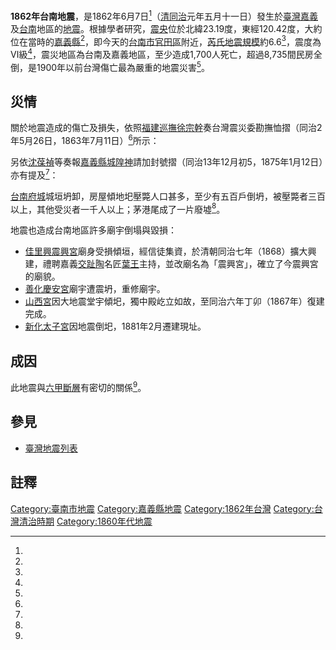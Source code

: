 {{noteTA
|G1= Earthquake
}}
{{Infobox earthquake
 | name        = 1862年台南地震
 | image       = 
 | alt         = 
 | caption     = 
 | map         = 
 | map_alt     = 
 | map_caption = 
 | map2        = {{Location map+ |Taiwan|width=270|relief=1|float=center|caption=
 | places      =
{{Location map~|Taiwan|lat= 23.47 |long= 120.44 |label=嘉義|position=left|mark=Green pog.svg}}
{{Location map~|Taiwan|lat= 23.19 |long= 120.42 |label=震央（位於[[嘉義縣_(清朝)|嘉義縣]]） |mark=Bullseye1.png|marksize=40}}}}
|map2_caption=震中位置圖
 | date        = {{Start date|1862|6|7}} 
 | time        = 
 | duration    = 
 | magnitude   = 6.6[[芮氏地震規模|M<sub>L</sub>]]<ref name="歷史地震第二講"/>或6.5[[芮氏地震規模|M<sub>L</sub>]]<ref name="徐明同"/><br/>6.7[[地震矩規模|M<sub>w</sub>]]<ref name="歷史地震第二講"/>
 | depth       = {{convert|15|km|mi|0|abbr=on}}
 | location    = {{coord|23.19|N|120.42|E|region:TW_type:event|display=inline,title}}
 | type        = 
 | affected    = [[台灣縣|台灣縣]]，[[嘉義縣_(清朝)|嘉義縣]]
 | damages     = 
 | intensity   = Ⅵ <ref name="徐明同"/>
 | pga         = <!-- NN''[[Peak_ground_acceleration|g]]'' -->
 | tsunami     = 
 | landslide   = 
 | foreshocks  = 
 | aftershocks = 
 | casualties  = 1,700人死亡，超過8,735間民房全倒
}}
'''1862年台南地震'''，是1862年6月7日<ref name="歷史地震第二講"/>（[[清朝|清]][[同治|同治]]元年五月十一日）發生於[[臺灣|臺灣]][[嘉義|嘉義]]及[[台南|台南]]地區的[[地震|地震]]。根據學者研究，[[震央|震央]]位於北緯23.19度，東經120.42度，大約位在當時的[[嘉義縣_(清朝)|嘉義縣]]<ref name="徐明同"/>，即今天的[[台南市|台南市]][[官田區|官田區]]附近，[[芮氏地震規模|芮氏地震規模]]約6.6<ref name="歷史地震第二講"/>，震度為Ⅵ級<ref name="徐明同"/>，震災地區為台南及嘉義地區，至少造成1,700人死亡，超過8,735間民房全倒，是1900年以前台灣傷亡最為嚴重的地震災害<ref name="歷史地震第二講"/>。

== 災情 ==
關於地震造成的傷亡及損失，依照[[福建巡撫|福建巡撫]][[徐宗幹|徐宗幹]]奏台灣震災委勘撫恤摺（同治2年5月26日，1863年7月11日）<ref name="徐宗幹"/>所示：
{{Cquote|width=400px| 同治元年五月初六日至初九日臺郡雨滂沱，水勢驟漲，十一日忽起狂風，地復大震，城垣坍卸，房屋傾地圯壓斃人口甚多，又按台灣鎮函報塘汛被淹軍裝漂失等情，當經臣會同前任閩浙總督慶端查明，并委員候補通判史廷楷渡臺會查勘辦在案 ，茲按台灣道洪毓琛、代理台灣府知府馬樞輝詳稱，委員未到之先 ，業經該道府飭會印委各員遍歷城鄉查明附郭。 台灣一縣所轄各莊，除有力之家不計外，共壓斃大口男婦一千三百二十七口，小口男女一百八十六口，倒壞瓦屋二千四百二十二間，草房六千三百一十三間，均係無力貧民。 }}

另依[[沈葆禎|沈葆禎]]等奏報[[嘉義城隍廟|嘉義縣城隍神]]請加封號摺（同治13年12月初5，1875年1月12日）亦有提及<ref name="沈葆禎"/>：
{{Cquote|width=400px| 五月十一夜，地忽大震，雉堞傾頹而城垣無恙，兵民得以保全，咸稱神佑 }}

[[台南府城|台南府城]]城垣坍卸，房屋傾地圯壓斃人口甚多，至少有五百戶倒坍，被壓斃者三百以上，其他受災者一千人以上；茅港尾成了一片廢墟<ref name="歷史地震第二講"/>。

地震也造成台南地區許多廟宇倒塌與毀損：
*[[佳里興震興宮|佳里興震興宮]]廟身受損傾垣，經信徒集資，於清朝同治七年（1868）擴大興建，禮聘嘉義[[交趾陶|交趾陶]]名匠[[葉王|葉王]]主持，並改廟名為「震興宮」，確立了今震興宮的廟貌。
*[[善化慶安宮|善化慶安宮]]廟宇遭震坍，重修廟宇。 
*[[山西宮|山西宮]]因大地震堂宇傾圯，獨中殿屹立如故，至同治六年丁卯（1867年）復建完成。
*[[新化太子宮|新化太子宮]]因地震倒圯，1881年2月遷建現址。

== 成因 ==
此地震與[[六甲斷層|六甲斷層]]有密切的關係<ref name="歷史地震第二講"/>。

== 參見 ==
*[[臺灣地震列表|臺灣地震列表]]

== 註釋 ==
{{Reflist| refs=
<ref name="徐明同">{{cite book|author=徐明同|title=明清時代破壞性大地震規模及震度之評估 |year=1983 |publisher= 氣象學報第29卷第四期 }}</ref>

<ref name="歷史地震第二講">{{cite web|language=zh-tw|url=http://tec.earth.sinica.edu.tw/archive/historical%20earthquake/1862%20Tainan%20earthquake/1862%20Tainan%20earthquake.pdf|title=歷史地震第二講：1862年臺南地震|author=鄭世楠|publisher=中央研究院地球科學研究所|date=2014年|accessdate=2016-02-22|archive-url=https://web.archive.org/web/20170406182531/http://tec.earth.sinica.edu.tw/archive/historical%20earthquake/1862%20Tainan%20earthquake/1862%20Tainan%20earthquake.pdf|archive-date=2017-04-06|dead-url=yes}}</ref>

<ref name="徐宗幹">{{cite web|language=zh-tw|url=http://tec.earth.sinica.edu.tw/TEM/hisevent/images/a/a1862001.pdf|title=福建巡撫徐宗幹奏臺灣震災委勘撫恤摺|author=|publisher=台灣地區歷史地震資料庫|date=|accessdate=2016-02-22|archive-date=2019-12-17|archive-url=https://web.archive.org/web/20191217222545/https://tec.earth.sinica.edu.tw/TEM/hisevent/images/a/a1862001.pdf|dead-url=no}}</ref>

<ref name="沈葆禎">{{cite web|language=zh-tw|url=http://tec.earth.sinica.edu.tw/TEM/hisevent/images/a/a1862002.pdf|title=沈葆禎等奏報嘉義縣城隍神請加封號摺|author=|publisher=台灣地區歷史地震資料庫|date=|accessdate=2016-02-22|archive-date=2019-12-15|archive-url=https://web.archive.org/web/20191215042922/https://tec.earth.sinica.edu.tw/TEM/hisevent/images/a/a1862002.pdf|dead-url=no}}</ref>
}}

{{台灣地震}}

[[Category:臺南市地震|Category:臺南市地震]]
[[Category:嘉義縣地震|Category:嘉義縣地震]]
[[Category:1862年台灣|Category:1862年台灣]]
[[Category:台灣清治時期|Category:台灣清治時期]]
[[Category:1860年代地震|Category:1860年代地震]]